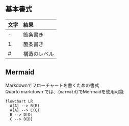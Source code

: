 ## 基本書式
| 文字 | 結果 |
|:--|:--|
|-|箇条書き|
|1. |箇条書き|
|#|構造のレベル|


## Mermaid
Markdownでフローチャートを書くための書式  
Quarto markdown では、```{mermaid}```でMermaidを使用可能  

```mermaid
flowchart LR
  A[A] --> B(B)
  A[A] --> C(C)
  B --> D[D]
  C --> D[D]
  
```